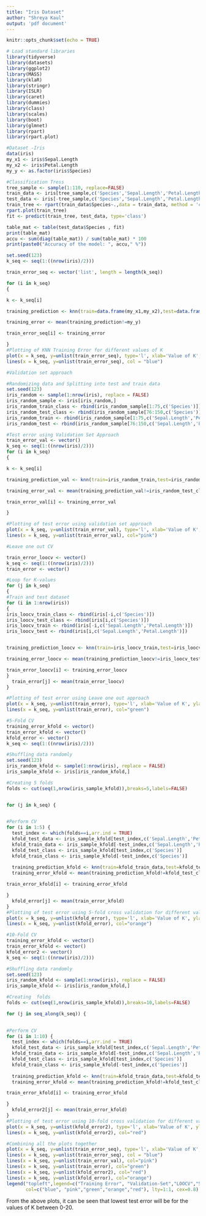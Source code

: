 ```yaml
---
title: "Iris Dataset"
author: "Shreya Kaul"
output: 'pdf document'
---
```


```r
knitr::opts_chunk$set(echo = TRUE)
```
```r
# Load standard libraries
library(tidyverse)
library(datasets)
library(ggplot2)
library(MASS)
library(klaR)
library(stringr)
library(ISLR)
library(caret)
library(dummies)
library(class)
library(scales)
library(boot)
library(glmnet)
library(rpart)
library(rpart.plot)
```

```r
#Dataset -Iris
data(iris)
my_x1 <- iris$Sepal.Length
my_x2 <- iris$Petal.Length
my_y <- as.factor(iris$Species)
```

```r
#Classification Tress
tree_sample <- sample(1:110, replace=FALSE)
train_data <- iris[tree_sample,c('Species','Sepal.Length','Petal.Length')]
test_data <- iris[-tree_sample,c('Species','Sepal.Length','Petal.Length')]
train_tree <- rpart(train_data$Species~.,data = train_data, method = 'class')
rpart.plot(train_tree)
fit <- predict(train_tree, test_data, type='class')
```

```r
table_mat <- table(test_data$Species , fit)
print(table_mat)
accu <- sum(diag(table_mat)) / sum(table_mat) * 100
print(paste0("Accuracy of the model: ", accu," %"))
```

```r
set.seed(123)
k_seq <- seq(1:((nrow(iris)/2)))

train_error_seq <- vector('list', length = length(k_seq))

for (i in k_seq)
{

k <- k_seq[i]

training_prediction <- knn(train=data.frame(my_x1,my_x2),test=data.frame(my_x1,my_x2),cl=my_y,k=k)

training_error <- mean(training_prediction!=my_y)

train_error_seq[i] <- training_error

}
#Plotting of KNN Training Error for different values of K
plot(x = k_seq, y=unlist(train_error_seq), type='l', xlab='Value of K', ylab='Training Error', main='KNN Training Error') 
lines(x = k_seq, y=unlist(train_error_seq), col = "blue")

```

```r
#Validation set approach

#Randomizing data and Splitting into test and train data
set.seed(123)
iris_random <- sample(1:nrow(iris), replace = FALSE)
iris_random_sample <- iris[iris_random,]
iris_random_train_class <- rbind(iris_random_sample[1:75,c('Species')])
iris_random_test_class <- rbind(iris_random_sample[76:150,c('Species')])
iris_random_train <- rbind(iris_random_sample[1:75,c('Sepal.Length','Petal.Length')])
iris_random_test <- rbind(iris_random_sample[76:150,c('Sepal.Length','Petal.Length')])

#Test error using Validation Set Approach
train_error_val <- vector()
k_seq <- seq(1:((nrow(iris)/2)))
for (i in k_seq)
{

k <- k_seq[i]

training_prediction_val <- knn(train=iris_random_train,test=iris_random_test,cl=iris_random_train_class,k=k)

training_error_val <- mean(training_prediction_val!=iris_random_test_class)

train_error_val[i] <- training_error_val

}

#Plotting of test error using validation set approach
plot(x = k_seq, y=unlist(train_error_val), type='l', xlab='Value of K', ylab='Test Error', main='Test error using Validation Set Approach')
lines(x = k_seq, y=unlist(train_error_val), col="pink")

```

```r
#Leave one out CV

train_error_loocv <- vector()
k_seq <- seq(1:((nrow(iris)/2)))
train_error <- vector()

#Loop for K-values
for (j in k_seq)
{
#Train and test dataset
for (i in 1:nrow(iris))
{
iris_loocv_train_class <- rbind(iris[-i,c('Species')])
iris_loocv_test_class <- rbind(iris[i,c('Species')])
iris_loocv_train <- rbind(iris[-i,c('Sepal.Length','Petal.Length')])
iris_loocv_test <- rbind(iris[i,c('Sepal.Length','Petal.Length')])


training_prediction_loocv <- knn(train=iris_loocv_train,test=iris_loocv_test,cl=iris_loocv_train_class,k=j)

training_error_loocv <- mean(training_prediction_loocv!=iris_loocv_test_class)

train_error_loocv[i] <- training_error_loocv
}
  train_error[j] <- mean(train_error_loocv)
}

#Plotting of test error using Leave one out approach
plot(x = k_seq, y=unlist(train_error), type='l', xlab='Value of K', ylab='Test Error', main='Test error using Leave-One-Out Approach') 
lines(x = k_seq, y=unlist(train_error), col="green")
```

```r
#5-Fold CV
training_error_kfold <- vector()
train_error_kfold <- vector()
kfold_error <- vector()
k_seq <- seq(1:((nrow(iris)/2)))

#Shuffling data randomly
set.seed(123)
iris_random_kfold <- sample(1:nrow(iris), replace = FALSE)
iris_sample_kfold <- iris[iris_random_kfold,]

#Creating 5 folds
folds <- cut(seq(1,nrow(iris_sample_kfold)),breaks=5,labels=FALSE)


for (j in k_seq) {
  

#Perform CV
for (i in 1:5) {
  test_index <- which(folds==i,arr.ind = TRUE)
  kfold_test_data <- iris_sample_kfold[test_index,c('Sepal.Length','Petal.Length')]
  kfold_train_data <- iris_sample_kfold[-test_index,c('Sepal.Length','Petal.Length')]
  kfold_test_class <- iris_sample_kfold[test_index,c('Species')]
  kfold_train_class <- iris_sample_kfold[-test_index,c('Species')]
  
  training_prediction_kfold <- knn(train=kfold_train_data,test=kfold_test_data,cl=kfold_train_class,k=j)
  training_error_kfold <- mean(training_prediction_kfold!=kfold_test_class)

train_error_kfold[i] <- training_error_kfold

}
  kfold_error[j] <- mean(train_error_kfold)
}
#Plotting of test error using 5-fold cross validation for different values of K
plot(x = k_seq, y=unlist(kfold_error), type='l', xlab='Value of K', ylab='Test Error', main='Test error using 5-Fold Cross validation') 
lines(x = k_seq, y=unlist(kfold_error), col="orange")
```

```r
#10-Fold CV
training_error_kfold <- vector()
train_error_kfold <- vector()
kfold_error2 <- vector()
k_seq <- seq(1:((nrow(iris)/2)))

#Shuffling data randomly
set.seed(123)
iris_random_kfold <- sample(1:nrow(iris), replace = FALSE)
iris_sample_kfold <- iris[iris_random_kfold,]

#Creating  folds
folds <- cut(seq(1,nrow(iris_sample_kfold)),breaks=10,labels=FALSE)

for (j in seq_along(k_seq)) {
  

#Perform CV
for (i in 1:10) {
  test_index <- which(folds==i,arr.ind = TRUE)
  kfold_test_data <- iris_sample_kfold[test_index,c('Sepal.Length','Petal.Length')]
  kfold_train_data <- iris_sample_kfold[-test_index,c('Sepal.Length','Petal.Length')]
  kfold_test_class <- iris_sample_kfold[test_index,c('Species')]
  kfold_train_class <- iris_sample_kfold[-test_index,c('Species')]
  
  training_prediction_kfold <- knn(train=kfold_train_data,test=kfold_test_data,cl=kfold_train_class,k=j)
  training_error_kfold <- mean(training_prediction_kfold!=kfold_test_class)

train_error_kfold[i] <- training_error_kfold

}
  kfold_error2[j] <- mean(train_error_kfold)
}
#Plotting of test error using 10-fold cross validation for different values of K
plot(x = k_seq, y=unlist(kfold_error2), type='l', xlab='Value of K', ylab='Test Error', main='Test error using 10-Fold Cross validation') 
lines(x = k_seq, y=unlist(kfold_error2), col="red")
```

```r
#Combining all the plots together
plot(x = k_seq, y=unlist(train_error_seq), type='l', xlab='Value of K', ylab='Error', main='K-Value vs Error',ylim=c(0.00,0.25)) 
lines(x = k_seq, y=unlist(train_error_seq), col = "blue")
lines(x = k_seq, y=unlist(train_error_val), col="pink")
lines(x = k_seq, y=unlist(train_error), col="green")
lines(x = k_seq, y=unlist(kfold_error2), col="red")
lines(x = k_seq, y=unlist(kfold_error), col="orange")
legend("topleft",legend=c("Training Error", "Validation-Set","LOOCV","5-Fold CV","10-Fold CV"),
       col=c("blue", "pink","green","orange","red"), lty=1:1, cex=0.8)

```

From the above plots, it can be seen that lowest test error will be for the values of K between 0-20.